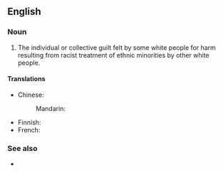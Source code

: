 ==English==
{{wikipedia}}

===Noun===
{{en-noun|-}}

# The individual or collective guilt felt by some white people for harm resulting from racist treatment of ethnic minorities by other white people.

====Translations====
{{trans-top|guilt}}
* Chinese:
*: Mandarin: {{t-needed|cmn}}
{{trans-mid}}
* Finnish: {{t|fi|[[valkoinen]] [[syyllisyys]]}}
* French: {{t|fr|culpabilité blanche|f}}
{{trans-bottom}}

===See also===
* {{l|en|liberal guilt}}